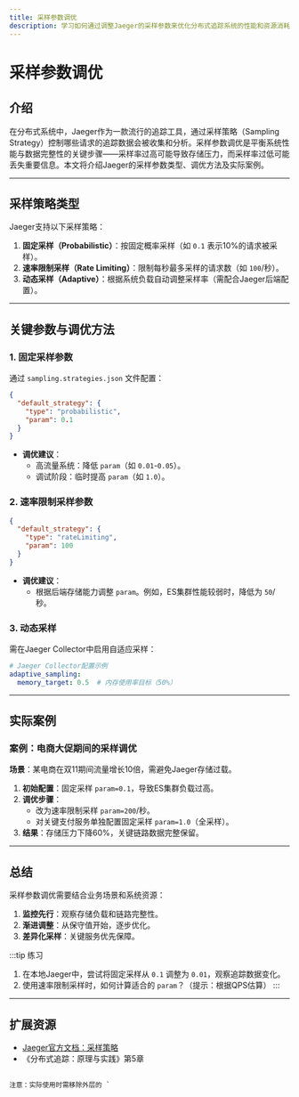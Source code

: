 ```yaml
---
title: 采样参数调优
description: 学习如何通过调整Jaeger的采样参数来优化分布式追踪系统的性能和资源消耗。
---
```


# 采样参数调优

## 介绍

在分布式系统中，Jaeger作为一款流行的追踪工具，通过采样策略（Sampling Strategy）控制哪些请求的追踪数据会被收集和分析。采样参数调优是平衡系统性能与数据完整性的关键步骤——采样率过高可能导致存储压力，而采样率过低可能丢失重要信息。本文将介绍Jaeger的采样参数类型、调优方法及实际案例。

---

## 采样策略类型

Jaeger支持以下采样策略：
1. **固定采样（Probabilistic）**：按固定概率采样（如 `0.1` 表示10%的请求被采样）。
2. **速率限制采样（Rate Limiting）**：限制每秒最多采样的请求数（如 `100`/秒）。
3. **动态采样（Adaptive）**：根据系统负载自动调整采样率（需配合Jaeger后端配置）。

---

## 关键参数与调优方法

### 1. 固定采样参数
通过 `sampling.strategies.json` 文件配置：
```json
{
  "default_strategy": {
    "type": "probabilistic",
    "param": 0.1
  }
}
```
- **调优建议**：
  - 高流量系统：降低 `param`（如 `0.01`-`0.05`）。
  - 调试阶段：临时提高 `param`（如 `1.0`）。

### 2. 速率限制采样参数
```json
{
  "default_strategy": {
    "type": "rateLimiting",
    "param": 100
  }
}
```
- **调优建议**：
  - 根据后端存储能力调整 `param`。例如，ES集群性能较弱时，降低为 `50`/秒。

### 3. 动态采样
需在Jaeger Collector中启用自适应采样：
```yaml
# Jaeger Collector配置示例
adaptive_sampling:
  memory_target: 0.5  # 内存使用率目标（50%）
```
---

## 实际案例

### 案例：电商大促期间的采样调优
**场景**：某电商在双11期间流量增长10倍，需避免Jaeger存储过载。
1. **初始配置**：固定采样 `param=0.1`，导致ES集群负载过高。
2. **调优步骤**：
   - 改为速率限制采样 `param=200`/秒。
   - 对关键支付服务单独配置固定采样 `param=1.0`（全采样）。
3. **结果**：存储压力下降60%，关键链路数据完整保留。

---

## 总结

采样参数调优需要结合业务场景和系统资源：
1. **监控先行**：观察存储负载和链路完整性。
2. **渐进调整**：从保守值开始，逐步优化。
3. **差异化采样**：关键服务优先保障。

:::tip 练习
1. 在本地Jaeger中，尝试将固定采样从 `0.1` 调整为 `0.01`，观察追踪数据变化。
2. 使用速率限制采样时，如何计算适合的 `param`？（提示：根据QPS估算）
:::

---

## 扩展资源
- [Jaeger官方文档：采样策略](https://www.jaegertracing.io/docs/latest/sampling/)
- 《分布式追踪：原理与实践》第5章
``` 

注意：实际使用时需移除外层的 `